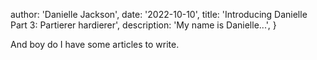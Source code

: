 
  author: 'Danielle Jackson',
  date: '2022-10-10',
  title: 'Introducing Danielle Part 3: Partierer hardierer',
  description: 'My name is Danielle...',
}


And boy do I have some articles to write.
